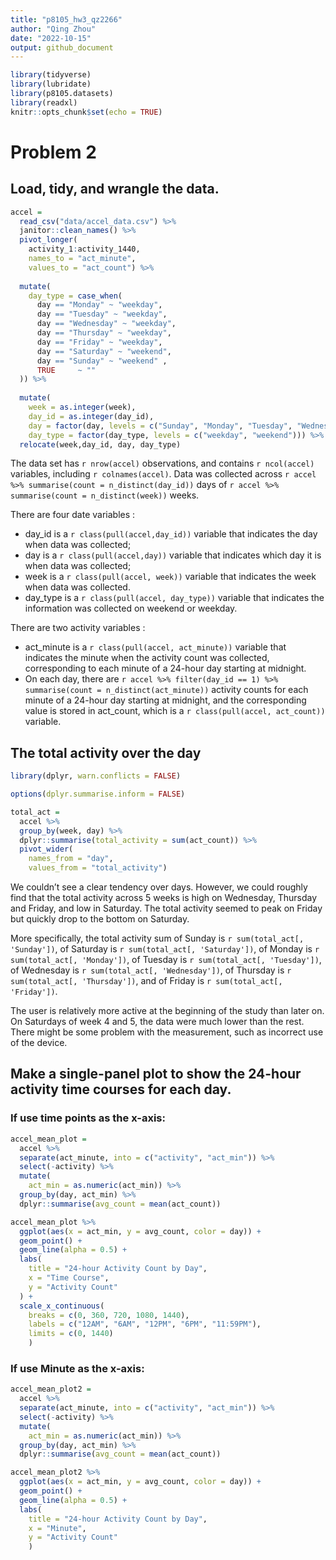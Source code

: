 ```yaml
---
title: "p8105_hw3_qz2266"
author: "Qing Zhou"
date: "2022-10-15"
output: github_document
---
```



```r
library(tidyverse)
library(lubridate)
library(p8105.datasets)
library(readxl)
knitr::opts_chunk$set(echo = TRUE)
```

# Problem 2

## Load, tidy, and wrangle the data. 

```r
accel = 
  read_csv("data/accel_data.csv") %>%
  janitor::clean_names() %>%
  pivot_longer(
    activity_1:activity_1440,
    names_to = "act_minute",
    values_to = "act_count") %>%
 
  mutate(
    day_type = case_when(
      day == "Monday" ~ "weekday",
      day == "Tuesday" ~ "weekday",
      day == "Wednesday" ~ "weekday",
      day == "Thursday" ~ "weekday",
      day == "Friday" ~ "weekday",
      day == "Saturday" ~ "weekend",
      day == "Sunday" ~ "weekend" ,
      TRUE     ~ ""
  )) %>%
  
  mutate(
    week = as.integer(week),
    day_id = as.integer(day_id),
    day = factor(day, levels = c("Sunday", "Monday", "Tuesday", "Wednesday", "Thursday", "Friday", "Saturday")),
    day_type = factor(day_type, levels = c("weekday", "weekend"))) %>% 
  relocate(week,day_id, day, day_type)
```


The data set has `r nrow(accel)` observations, and contains `r ncol(accel)` variables, including `r colnames(accel)`. Data was collected across `r accel %>% summarise(count = n_distinct(day_id))` days of `r accel %>% summarise(count = n_distinct(week))` weeks.

There are four date variables :  

* day_id is a `r class(pull(accel,day_id))` variable that indicates the day when data was collected;
* day is a `r class(pull(accel,day))` variable  that indicates which day it is when data was collected;
* week is a `r class(pull(accel, week))` variable that indicates the week when data was collected.
* day_type is a `r class(pull(accel, day_type))` variable that indicates the information was collected on weekend or weekday.

There are two activity variables :

* act_minute is a `r class(pull(accel, act_minute))` variable that indicates the minute when the activity count was collected, corresponding to each minute of a 24-hour day starting at midnight.
* On each day, there are `r accel %>% filter(day_id == 1) %>% summarise(count = n_distinct(act_minute))` activity counts for each minute of a 24-hour day starting at midnight, and the corresponding value is stored in act_count, which is a `r class(pull(accel, act_count))` variable.

## The total activity over the day


```r
library(dplyr, warn.conflicts = FALSE)

options(dplyr.summarise.inform = FALSE)

total_act =
  accel %>%
  group_by(week, day) %>%
  dplyr::summarise(total_activity = sum(act_count)) %>% 
  pivot_wider(
    names_from = "day", 
    values_from = "total_activity")

```


We couldn't see a clear tendency over days. However, we could roughly find that the total activity across 5 weeks is high on Wednesday, Thursday and Friday, and low in Saturday. The total activity seemed to peak on Friday but quickly drop to the bottom on Saturday.  

More specifically, the total activity sum of Sunday is `r sum(total_act[, 'Sunday'])`, of Saturday is `r sum(total_act[, 'Saturday'])`, of Monday is `r sum(total_act[, 'Monday'])`, of Tuesday is `r sum(total_act[, 'Tuesday'])`, of Wednesday is `r sum(total_act[, 'Wednesday'])`, of Thursday is `r sum(total_act[, 'Thursday'])`, and of Friday is `r sum(total_act[, 'Friday'])`.

The user is relatively more active at the beginning of the study than later on. On Saturdays of week 4 and 5, the data were much lower than the rest. There might be some problem with the measurement, such as incorrect use of the device. 

## Make a single-panel plot to show the 24-hour activity time courses for each day.

### If use time points as the x-axis:
```r
accel_mean_plot = 
  accel %>%
  separate(act_minute, into = c("activity", "act_min")) %>%
  select(-activity) %>%
  mutate(
    act_min = as.numeric(act_min)) %>%
  group_by(day, act_min) %>% 
  dplyr::summarise(avg_count = mean(act_count))

accel_mean_plot %>%
  ggplot(aes(x = act_min, y = avg_count, color = day)) + 
  geom_point() +
  geom_line(alpha = 0.5) +
  labs(
    title = "24-hour Activity Count by Day",
    x = "Time Course",
    y = "Activity Count"
  ) + 
  scale_x_continuous(
    breaks = c(0, 360, 720, 1080, 1440), 
    labels = c("12AM", "6AM", "12PM", "6PM", "11:59PM"),
    limits = c(0, 1440)
    )
```

### If use Minute as the x-axis:
```r
accel_mean_plot2 = 
  accel %>%
  separate(act_minute, into = c("activity", "act_min")) %>%
  select(-activity) %>%
  mutate(
    act_min = as.numeric(act_min)) %>%
  group_by(day, act_min) %>% 
  dplyr::summarise(avg_count = mean(act_count))

accel_mean_plot2 %>%
  ggplot(aes(x = act_min, y = avg_count, color = day)) + 
  geom_point() +
  geom_line(alpha = 0.5) +
  labs(
    title = "24-hour Activity Count by Day",
    x = "Minute",
    y = "Activity Count"
    )
```